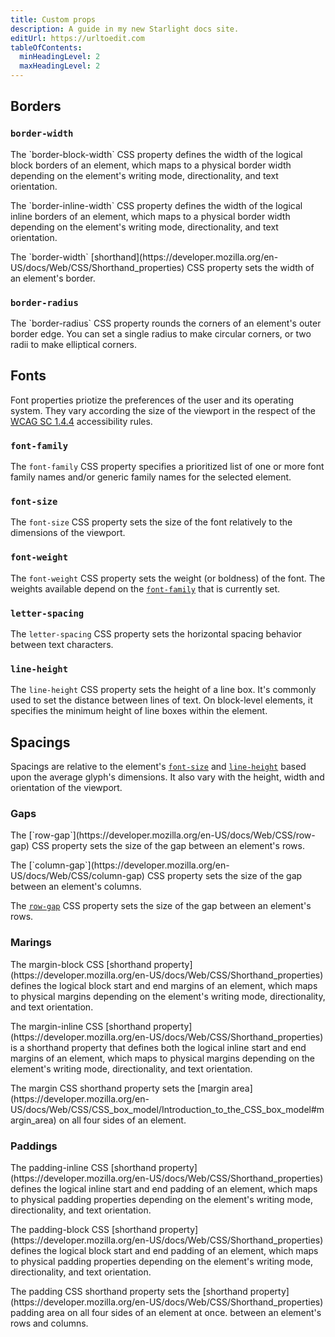 ```yaml
---
title: Custom props
description: A guide in my new Starlight docs site.
editUrl: https://urltoedit.com
tableOfContents:
  minHeadingLevel: 2
  maxHeadingLevel: 2
---
```


## Borders


### `border-width`

<BorderWidth>
  <p slot="block">The `border-block-width` CSS property defines the width of the logical block borders of an element, which maps to a physical border width depending on the element's writing mode, directionality, and text orientation.</p>
  <p slot="inline">The `border-inline-width` CSS property defines the width of the logical inline borders of an element, which maps to a physical border width depending on the element's writing mode, directionality, and text orientation.</p>
  <p slot="shorthand">The `border-width` [shorthand](https://developer.mozilla.org/en-US/docs/Web/CSS/Shorthand_properties) CSS property sets the width of an element's border.</p>
</BorderWidth>

### `border-radius`

<BorderRadius>
  <p slot="shorthand">The `border-radius` CSS property rounds the corners of an element's outer border edge. You can set a single radius to make circular corners, or two radii to make elliptical corners.</p>
</BorderRadius>

## Fonts

Font properties priotize the preferences of the user and its operating system. They vary according the size of the viewport in the respect of the [WCAG SC 1.4.4](https://www.w3.org/WAI/WCAG21/Understanding/resize-text.html) accessibility rules.


### `font-family`

The `font-family` CSS property specifies a prioritized list of one or more font family names and/or generic family names for the selected element.

<FontFamilies />

### `font-size`

The `font-size` CSS property sets the size of the font relatively to the dimensions of the viewport.

<FontSizes />

### `font-weight`

The `font-weight` CSS property sets the weight (or boldness) of the font. The weights available depend on the [`font-family`](https://developer.mozilla.org/en-US/docs/Web/CSS/font-family) that is currently set.

<FontWeight />

### `letter-spacing`

The `letter-spacing` CSS property sets the horizontal spacing behavior between text characters.

<LetterSpacing />

### `line-height`

The `line-height` CSS property sets the height of a line box. It's commonly used to set the distance between lines of text. On block-level elements, it specifies the minimum height of line boxes within the element.

<LineHeight />

## Spacings


Spacings are relative to the element's [`font-size`](https://developer.mozilla.org/en-US/docs/Web/CSS/font-size) and [`line-height`](https://developer.mozilla.org/en-US/docs/Web/CSS/line-height) based upon the average glyph's dimensions. It also vary with the height, width and orientation of the viewport.

### Gaps

<Gaps>
  <p slot="row">The [`row-gap`](https://developer.mozilla.org/en-US/docs/Web/CSS/row-gap) CSS property sets the size of the gap between an element's rows.</p>
  <p slot="column">The [`column-gap`](https://developer.mozilla.org/en-US/docs/Web/CSS/column-gap) CSS property sets the size of the gap between an element's columns.</p>
  <p slot="shorthand">The <a href="https://developer.mozilla.org/en-US/docs/Web/CSS/row-gap"><code>row-gap</code></a> CSS property sets the size of the gap between an element's rows.</p>
</Gaps>

### Marings

<Margins>
  <p slot="block">The margin-block CSS [shorthand property](https://developer.mozilla.org/en-US/docs/Web/CSS/Shorthand_properties) defines the logical block start and end margins of an element, which maps to physical margins depending on the element's writing mode, directionality, and text orientation.</p>
  <p slot="inline">The margin-inline CSS [shorthand property](https://developer.mozilla.org/en-US/docs/Web/CSS/Shorthand_properties) is a shorthand property that defines both the logical inline start and end margins of an element, which maps to physical margins depending on the element's writing mode, directionality, and text orientation.</p>
  <p slot="shorthand">The margin CSS shorthand property sets the [margin area](https://developer.mozilla.org/en-US/docs/Web/CSS/CSS_box_model/Introduction_to_the_CSS_box_model#margin_area) on all four sides of an element.</p>
</Margins>

### Paddings

<Paddings>
  <p slot="inline">The padding-inline CSS [shorthand property](https://developer.mozilla.org/en-US/docs/Web/CSS/Shorthand_properties) defines the logical inline start and end padding of an element, which maps to physical padding properties depending on the element's writing mode, directionality, and text orientation.</p>
  <p slot="block">The padding-block CSS [shorthand property](https://developer.mozilla.org/en-US/docs/Web/CSS/Shorthand_properties) defines the logical block start and end padding of an element, which maps to physical padding properties depending on the element's writing mode, directionality, and text orientation.</p>
  <p slot="shorthand">The padding CSS shorthand property sets the [shorthand property](https://developer.mozilla.org/en-US/docs/Web/CSS/Shorthand_properties) padding area on all four sides of an element at once. between an element's rows and columns.</p>
</Paddings>
